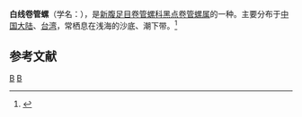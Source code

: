{{Speciesbox
| taxon = Lophiotoma leucotropis
| binomial_authority = (A. Adams et Reeve, 1850)
}}
'''白线卷管螺'''（学名：''{{lang|la|Lophiotoma leucotropis}}''），是[[新腹足目|新腹足目]][[卷管螺科|卷管螺科]][[黑点卷管螺属|黑点卷管螺属]]的一种。主要分布于[[中国大陆|中国大陆]]、[[台湾|台湾]]，常栖息在浅海的沙底、潮下带。<ref>{{cite web|url=http://shell.sinica.edu.tw/chinese/shellbase_detail.php?science_no=1407|title=国际贝库：白线卷管螺|publisher=台湾贝类资料库|accessdate=2009-08-11|archive-date=2016-03-04|archive-url=https://web.archive.org/web/20160304123437/http://shell.sinica.edu.tw/chinese/shellbase_detail.php?science_no=1407|dead-url=no}}</ref>

== 参考文献 ==
{{reflist}}
{{Taxonbar|from=Q13770499}}

[[Category:黑点卷管螺属|B]]
[[Category:_1850年描述的动物|B]]